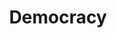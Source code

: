 ---
title: 'Democracy'
slogan: 'We believe citizens can be policy makers'
icon: '/icons/about-democracy.png'
vision: 'Future citizens can easily engage in policy making and enjoy participation. They will come up with civic ideas for their own benefit, for harmony of the society and for sustainability of the planet. We believe citizens can be policy makers.'
---
